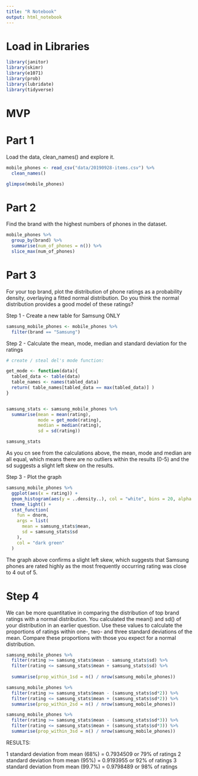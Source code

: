 ```yaml
---
title: "R Notebook"
output: html_notebook
---
```


# Load in Libraries

```r

library(janitor)
library(skimr)
library(e1071)
library(prob)
library(lubridate)
library(tidyverse)

```

# MVP

# Part 1

Load the data, clean_names() and explore it.

```r

mobile_phones <- read_csv("data/20190928-items.csv") %>% 
  clean_names()

glimpse(mobile_phones)

```

# Part 2

Find the brand with the highest numbers of phones in the dataset.

```r

mobile_phones %>% 
  group_by(brand) %>% 
  summarise(num_of_phones = n()) %>% 
  slice_max(num_of_phones)

```

# Part 3

For your top brand, plot the distribution of phone ratings as a probability density, overlaying a fitted normal distribution. Do you think the normal distribution provides a good model of these ratings?

Step 1 - Create a new table for Samsung ONLY

```r

samsung_mobile_phones <- mobile_phones %>% 
  filter(brand == "Samsung")

```

Step 2 - Calculate the mean, mode, median and standard deviation for the ratings

```r

# create / steal del's mode function:

get_mode <- function(data){
  tabled_data <- table(data)
  table_names <- names(tabled_data)
  return( table_names[tabled_data == max(tabled_data)] )
}


samsung_stats <- samsung_mobile_phones %>% 
  summarise(mean = mean(rating),
            mode = get_mode(rating),
            median = median(rating),
            sd = sd(rating))

samsung_stats


```

As you cn see from the calculations above, the mean, mode and median are all equal, which means there are no outliers within the results (0-5) and the sd suggests a slight left skew on the results.

Step 3 - Plot the graph

```r

samsung_mobile_phones %>% 
  ggplot(aes(x = rating)) +
  geom_histogram(aes(y = ..density..), col = "white", bins = 20, alpha = 0.7) +
  theme_light() +
  stat_function(
    fun = dnorm,
    args = list(
      mean = samsung_stats$mean,
      sd = samsung_stats$sd
    ),
    col = "dark green"
  )


```

The graph above confirms a slight left skew, which suggests that Samsung phones are rated highly as the most frequently occurring rating was close to 4 out of 5.

# Step 4

We can be more quantitative in comparing the distribution of top brand ratings with a normal distribution. You calculated the mean() and sd() of your distribution in an earlier question. Use these values to calculate the proportions of ratings within one-, two- and three standard deviations of the mean. Compare these proportions with those you expect for a normal distribution.


```r

samsung_mobile_phones %>%
  filter(rating >= samsung_stats$mean - samsung_stats$sd) %>%
  filter(rating <= samsung_stats$mean + samsung_stats$sd) %>%
  
  summarise(prop_within_1sd = n() / nrow(samsung_mobile_phones))

```


```r

samsung_mobile_phones %>%
  filter(rating >= samsung_stats$mean - (samsung_stats$sd*2)) %>%
  filter(rating <= samsung_stats$mean + (samsung_stats$sd*2)) %>%
  summarise(prop_within_2sd = n() / nrow(samsung_mobile_phones))

```


```r

samsung_mobile_phones %>%
  filter(rating >= samsung_stats$mean - (samsung_stats$sd*3)) %>%
  filter(rating <= samsung_stats$mean + (samsung_stats$sd*3)) %>%
  summarise(prop_within_3sd = n() / nrow(samsung_mobile_phones))

```


RESULTS:

1 standard deviation from mean (68%) = 0.7934509 or 79% of ratings
2 standard deviation from mean (95%) = 0.9193955 or 92% of ratings
3 standard deviation from mean (99.7%) = 0.9798489 or 98% of ratings







